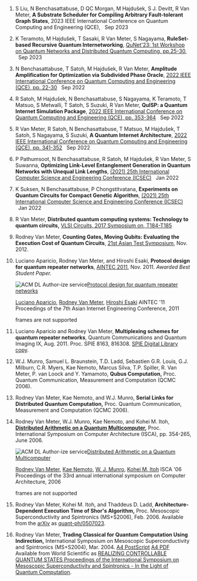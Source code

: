1.  S Liu, N Benchasattabuse, D QC Morgan, M Hajdušek, S J. Devitt, R Van Meter,
    **A Substrate Scheduler for Compiling Arbitrary Fault-tolerant Graph States**,
    2023 IEEE International Conference on Quantum Computing and Engineering (QCE),   Sep 2023
1.  K Teramoto, M Hajdušek, T Sasaki, R Van Meter, S Nagayama,
    **RuleSet-based Recursive Quantum Internetworking**,
    [QuNet'23: 1st Workshop on Quantum Networks and Distributed Quantum Computing, pp.25-30](https://dl.acm.org/doi/10.1145/3610251.3610556),   Sep 2023
1.  N Benchasattabuse, T Satoh, M Hajdušek, R Van Meter,
    **Amplitude Amplification for Optimization via Subdivided Phase Oracle**,
    [2022 IEEE International Conference on Quantum Computing and Engineering (QCE), pp. 22-30](https://ieeexplore.ieee.org/document/9951242)   Sep 2022
1.  R Satoh, M Hajdušek, N Benchasattabuse, S Nagayama, K Teramoto, T Matsuo, S Metwalli, T Satoh, S Suzuki, R Van Meter,
    **QuISP: a Quantum Internet Simulation Package**,
    [2022 IEEE International Conference on Quantum Computing and Engineering (QCE), pp. 353-364](https://ieeexplore.ieee.org/document/9951186)   Sep 2022
1.  R Van Meter, R Satoh, N Benchasattabuse, T Matsuo, M Hajdušek, T Satoh, S Nagayama, S Suzuki,
    **A Quantum Internet Architecture**,
    [2022 IEEE International Conference on Quantum Computing and Engineering (QCE), pp. 341-352](https://ieeexplore.ieee.org/document/9951258)   Sep 2022
1.  P Pathumsoot, N Benchasattabuse, R Satoh, M Hajdušek, R Van Meter, S Suwanna,
    **Optimizing Link-Level Entanglement Generation in Quantum Networks with Unequal Link Lengths**,
    [(2021) 25th International Computer Science and Engineering Conference (ICSEC)](https://ieeexplore.ieee.org/document/9684634)   Jan 2022
1.  K Suksen, N Benchasattabuse, P Chongstitvatana,
    **Experiments on Quantum Circuits for Compact Genetic Algorithm**,
    [(2021) 25th International Computer Science and Engineering Conference (ICSEC)](https://ieeexplore.ieee.org/document/9684643)   Jan 2022
1.  R Van Meter,
    **Distributed quantum computing systems: Technology to quantum circuits,**
    [VLSI Circuits, 2017 Symposium on, T184-T185](http://ieeexplore.ieee.org/abstract/document/8008583/)
1.  Rodney Van Meter,
    **Counting Gates, Moving Qubits: Evaluating the Execution Cost of Quantum Circuits**,
    [21st Asian Test Symposium](http://aries3a.cse.kyutech.ac.jp/~ats12/), Nov. 2012.
1.  Luciano Aparicio, Rodney Van Meter, and Hiroshi Esaki,
    **Protocol design for quantum repeater networks**,
    [AINTEC 2011](http://www.interlab.ait.ac.th/aintec2011/), Nov. 2011. _Awarded Best Student Paper._

    ![ACM DL Author-ize service](https://dl.acm.org/templates/jsp/_ux3/_acm/legacyFiles/images/oa.gif)[Protocol design for quantum repeater networks](http://dl.acm.org/authorize?6529732 "Protocol design for quantum repeater networks")

    [Luciano Aparicio](http://dl.acm.org/author_page.cfm?id=81493652279), [Rodney Van Meter](http://dl.acm.org/author_page.cfm?id=81332533184), [Hiroshi Esaki](http://dl.acm.org/author_page.cfm?id=81100462523)
    AINTEC '11 Proceedings of the 7th Asian Internet Engineering Conference, 2011

    frames are not supported

1.  Luciano Aparicio and Rodney Van Meter,
    **Multiplexing schemes for quantum repeater networks**,
    Quantum Communications and Quantum Imaging IX, Aug. 2011. Proc. SPIE 8163, 816308.
    [SPIE Digital Library copy](http://dx.doi.org/10.1117/12.893272).
1.  W.J. Munro, Samuel L. Braunstein, T.D. Ladd, Sebastien G.R. Louis, G.J. Milburn, C.R. Myers, Kae Nemoto, Marcus Silva, T.P. Spiller, R. Van Meter, P. van Loock and Y. Yamamoto,
    **Qubus Computation,**
    Proc. Quantum Communication, Measurement and Computation (QCMC 2006).
1.  Rodney Van Meter, Kae Nemoto, and W.J. Munro,
    **Serial Links for Distributed Quantum Computation,**
    Proc. Quantum Communication, Measurement and Computation (QCMC 2006).
1.  Rodney Van Meter, W.J. Munro, Kae Nemoto, and Kohei M. Itoh,
    **[Distributed Arithmetic on a Quantum Multicomputer](publications/van-meter-quantum-multicomputer-isca-2006-csdl.pdf),**
    Proc. International Symposium on Computer Architecture (ISCA), pp. 354-265, June 2006.

    ![ACM DL Author-ize service](https://dl.acm.org/templates/jsp/_ux3/_acm/legacyFiles/images/oa.gif)[Distributed Arithmetic on a Quantum Multicomputer](http://dl.acm.org/authorize?819327 "Distributed Arithmetic on a Quantum Multicomputer")

    [Rodney Van Meter](http://dl.acm.org/author_page.cfm?id=81332533184), [Kae Nemoto](http://dl.acm.org/author_page.cfm?id=81314484828), [W. J. Munro](http://dl.acm.org/author_page.cfm?id=81342505545), [Kohei M. Itoh](http://dl.acm.org/author_page.cfm?id=81343495829)
    ISCA '06 Proceedings of the 33rd annual international symposium on Computer Architecture, 2006

    frames are not supported

1.  Rodney Van Meter, Kohei M. Itoh, and Thaddeus D. Ladd,
    **Architecture-Dependent Execution Time of Shor's Algorithm,**
    Proc. Mesoscopic Superconductivity and Spintronics (MS+S2006), Feb. 2006.
    Available from the [arXiv](http://arxiv.org/) as [quant-ph/0507023](http://arxiv.org/abs/quant-ph/0507023).
1.  Rodney Van Meter,
    **Trading Classical for Quantum Computation Using Indirection,**
    International Symposium on Mesoscopic Superconductivity and Spintronics (MS+S2004), Mar. 2004.
    [A4 PostScript](publications/pay-the-exponential-full-inline.ps) [A4 PDF](publications/pay-the-exponential-full-inline.pdf)
    Available from World Scientific as [REALIZING CONTROLLABLE QUANTUM STATES Proceedings of the International Symposium on Mesoscopic Superconductivity and Spintronics - In the Light of Quantum Computation](http://www.worldscibooks.com/physics/5924.html).
